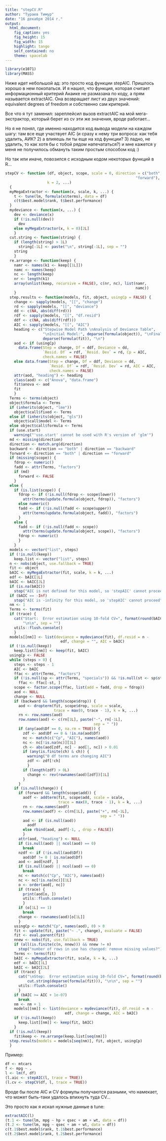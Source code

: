 ```yaml
---
title: "stepCV.R"
author: "Тураев Тимур"
date: "16 декабря 2014 г."
output:
  html_document:
    fig_caption: yes
    fig_height: 15
    fig_width: 15
    highlight: tango
    self_contained: no
    theme: spacelab
---
```

```r
library(e1071)
library(MASS)
```

Ниже идет небольшой ад: это просто код функции stepAIC. Пришлось хорошо в нем покопаться.
И я нашел, что функция, которая считает информационный критерий Акаике не размазана по коду, а прям называется extractAIC.
Она возвращает лист из двух значений: equivalent degrees of freedom и собственно сам критерий.

Все что я тут заменил: зареплейсил вызов extractAIC на мой мега-экстрактор, который берет из cv эти же значения, вроде работает...

Но я не понял, где именно находится код вывода модели на каждом шагу: там все еще участвует AIC (и сразу к нему три вопроса: как тебя удалить, АИК? 2) а влияешь ли ты еще на ход функции? 3) ладно, не удалить, то как хотя бы с тобой рядом напечататься?) и мне кажется у меня не получилось обмануть таким простым способом код :) 

Но так или иначе, повозился с исходным кодом некоторых функций в R...
```r
stepCV <- function (df, object, scope, scale = 0, direction = c("both", "backward", 
                                                           "forward"), trace = 1, keep = NULL, steps = 1000, use.start = FALSE, 
                   k = 2, ...) 
  {
  myMegaExtractor <- function(x, scale, k, ...) {
    t <- tune(lm, formula(x$terms), data = df)
    c(t$best.model$rank, t$best.performance)
  }
  mydeviance <- function(x, ...) {
    dev <- deviance(x)
    if (!is.null(dev)) 
      dev
    else myMegaExtractor(x, k = 0)[2L]
    }
  cut.string <- function(string) {
    if (length(string) > 1L) 
      string[-1L] <- paste("\n", string[-1L], sep = "")
    string
    }  
  re.arrange <- function(keep) {
    namr <- names(k1 <- keep[[1L]])
    namc <- names(keep)
    nc <- length(keep)
    nr <- length(k1)
    array(unlist(keep, recursive = FALSE), c(nr, nc), list(namr, 
                                                           namc))
    }
  step.results <- function(models, fit, object, usingCp = FALSE) {
    change <- sapply(models, "[[", "change")
    rd <- sapply(models, "[[", "deviance")
    dd <- c(NA, abs(diff(rd)))
    rdf <- sapply(models, "[[", "df.resid")
    ddf <- c(NA, abs(diff(rdf)))
    AIC <- sapply(models, "[[", "AIC")
    heading <- c("Stepwise Model Path \nAnalysis of Deviance Table", 
                 "\nInitial Model:", deparse(formula(object)), "\nFinal Model:", 
                 deparse(formula(fit)), "\n")
    aod <- if (usingCp) 
      data.frame(Step = change, Df = ddf, Deviance = dd, 
                 `Resid. Df` = rdf, `Resid. Dev` = rd, Cp = AIC, 
                 check.names = FALSE)
    else data.frame(Step = change, Df = ddf, Deviance = dd, 
                    `Resid. Df` = rdf, `Resid. Dev` = rd, AIC = AIC, 
                    check.names = FALSE)
    attr(aod, "heading") <- heading
    class(aod) <- c("Anova", "data.frame")
    fit$anova <- aod
    fit
    }
  Terms <- terms(object)
  object$formula <- Terms
  if (inherits(object, "lme")) 
    object$call$fixed <- Terms
  else if (inherits(object, "gls")) 
    object$call$model <- Terms
  else object$call$formula <- Terms
  if (use.start) 
    warning("'use.start' cannot be used with R's version of 'glm'")
  md <- missing(direction)
  direction <- match.arg(direction)
  backward <- direction == "both" | direction == "backward"
  forward <- direction == "both" | direction == "forward"
  if (missing(scope)) {
    fdrop <- numeric()
    fadd <- attr(Terms, "factors")
    if (md) 
      forward <- FALSE
    }
  else {
    if (is.list(scope)) {
      fdrop <- if (!is.null(fdrop <- scope$lower)) 
        attr(terms(update.formula(object, fdrop)), "factors")
      else numeric()
      fadd <- if (!is.null(fadd <- scope$upper)) 
        attr(terms(update.formula(object, fadd)), "factors")
      }
    else {
      fadd <- if (!is.null(fadd <- scope)) 
        attr(terms(update.formula(object, scope)), "factors")
      fdrop <- numeric()
      }
    }
  models <- vector("list", steps)
  if (!is.null(keep)) 
    keep.list <- vector("list", steps)
  n <- nobs(object, use.fallback = TRUE)
  fit <- object
  bAIC <- myMegaExtractor(fit, scale, k = k, ...)
  edf <- bAIC[1L]
  bAIC <- bAIC[2L]
  if (is.na(bAIC)) 
    stop("AIC is not defined for this model, so 'stepAIC' cannot proceed")
  if (bAIC == -Inf) 
    stop("AIC is -infinity for this model, so 'stepAIC' cannot proceed")
  nm <- 1
  Terms <- terms(fit)
  if (trace) {
    cat("Start:  Error estimation using 10-fold CV=", format(round(bAIC, 2)), "\n", cut.string(deparse(formula(fit))), 
        "\n\n", sep = "")
    utils::flush.console()
    }
  models[[nm]] <- list(deviance = mydeviance(fit), df.resid = n - 
                         edf, change = "", AIC = bAIC)
  if (!is.null(keep)) 
    keep.list[[nm]] <- keep(fit, bAIC)
  usingCp <- FALSE
  while (steps > 0) {
    steps <- steps - 1
    AIC <- bAIC
    ffac <- attr(Terms, "factors")
    if (!is.null(sp <- attr(Terms, "specials")) && !is.null(st <- sp$strata)) 
      ffac <- ffac[-st, ]
    scope <- factor.scope(ffac, list(add = fadd, drop = fdrop))
    aod <- NULL
    change <- NULL
    if (backward && length(scope$drop)) {
      aod <- dropterm(fit, scope$drop, scale = scale, 
                      trace = max(0, trace - 1), k = k, ...)
      rn <- row.names(aod)
      row.names(aod) <- c(rn[1L], paste("-", rn[-1L], 
                                        sep = " "))
      if (any(aod$Df == 0, na.rm = TRUE)) {
        zdf <- aod$Df == 0 & !is.na(aod$Df)
        nc <- match(c("Cp", "AIC"), names(aod))
        nc <- nc[!is.na(nc)][1L]
        ch <- abs(aod[zdf, nc] - aod[1, nc]) > 0.01
        if (any(is.finite(ch) & ch)) {
          warning("0 df terms are changing AIC")
          zdf <- zdf[!ch]
          }
        if (length(zdf) > 0L) 
          change <- rev(rownames(aod)[zdf])[1L]
        }
      }
    if (is.null(change)) {
      if (forward && length(scope$add)) {
        aodf <- addterm(fit, scope$add, scale = scale, 
                        trace = max(0, trace - 1), k = k, ...)
        rn <- row.names(aodf)
        row.names(aodf) <- c(rn[1L], paste("+", rn[-1L], 
                                           sep = " "))
        aod <- if (is.null(aod)) 
          aodf
        else rbind(aod, aodf[-1, , drop = FALSE])
        }
      attr(aod, "heading") <- NULL
      if (is.null(aod) || ncol(aod) == 0) 
        break
      nzdf <- if (!is.null(aod$Df)) 
        aod$Df != 0 | is.na(aod$Df)
      aod <- aod[nzdf, ]
      if (is.null(aod) || ncol(aod) == 0) 
        break
      nc <- match(c("Cp", "AIC"), names(aod))
      nc <- nc[!is.na(nc)][1L]
      o <- order(aod[, nc])
      if (trace) {
        print(aod[o, ])
        utils::flush.console()
        }
      if (o[1L] == 1) 
        break
      change <- rownames(aod)[o[1L]]
      }
    usingCp <- match("Cp", names(aod), 0) > 0
    fit <- update(fit, paste("~ .", change), evaluate = FALSE)
    fit <- eval.parent(fit)
    nnew <- nobs(fit, use.fallback = TRUE)
    if (all(is.finite(c(n, nnew))) && nnew != n) 
      stop("number of rows in use has changed: remove missing values?")
    Terms <- terms(fit)
    bAIC <- myMegaExtractor(fit, scale, k = k, ...)
    edf <- bAIC[1L]
    bAIC <- bAIC[2L]
    if (trace) {
      cat("\nStep:  Error estimation using 10-fold CV=", format(round(bAIC, 2)), "\n", 
          cut.string(deparse(formula(fit))), "\n\n", sep = "")
      utils::flush.console()
      }
    if (bAIC >= AIC + 1e-07) 
      break
    nm <- nm + 1
    models[[nm]] <- list(deviance = mydeviance(fit), df.resid = n - 
                           edf, change = change, AIC = bAIC)
    if (!is.null(keep)) 
      keep.list[[nm]] <- keep(fit, bAIC)
    }
  if (!is.null(keep)) 
    fit$keep <- re.arrange(keep.list[seq(nm)])
  step.results(models = models[seq(nm)], fit, object, usingCp)
  }
```

Пример:
```r
df <- mtcars
f <- mpg ~ .
l <- lm(f, df)
(l.aic <- stepAIC(l, trace = TRUE))
(l.cv <- stepCV(df, l, trace = TRUE))

```
Вроде бы после AIC и CV формулы получаются разными, что намекает, что может быть-таки удалось впихнуть туда CV...

Это просто как я искал нужные данные в tune:
```r
extractAIC(l)
(t.1 <- tune(lm, mpg ~ hp + qsec + am + wt, data = df))
(t.2 <- tune(lm, mpg ~ qsec + am + wt, data = df))
c(t.1$best.model$rank, t.1$best.performance)
c(t.2$best.model$rank, t.2$best.performance)
```

